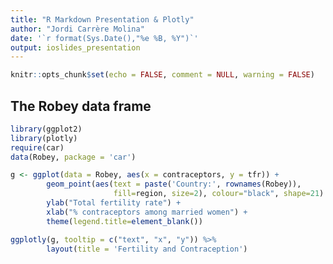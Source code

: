 ```yaml
---
title: "R Markdown Presentation & Plotly"
author: "Jordi Carrère Molina"
date: '`r format(Sys.Date(),"%e %B, %Y")`'
output: ioslides_presentation
---
```


```r
knitr::opts_chunk$set(echo = FALSE, comment = NULL, warning = FALSE)
```

## The Robey data frame

```r
library(ggplot2)
library(plotly)
require(car)
data(Robey, package = 'car')
```

```r
g <- ggplot(data = Robey, aes(x = contraceptors, y = tfr)) +
        geom_point(aes(text = paste('Country:', rownames(Robey)), 
                       fill=region, size=2), colour="black", shape=21) +
        ylab("Total fertility rate") +
        xlab("% contraceptors among married women") + 
        theme(legend.title=element_blank())

ggplotly(g, tooltip = c("text", "x", "y")) %>%
        layout(title = 'Fertility and Contraception')
```


